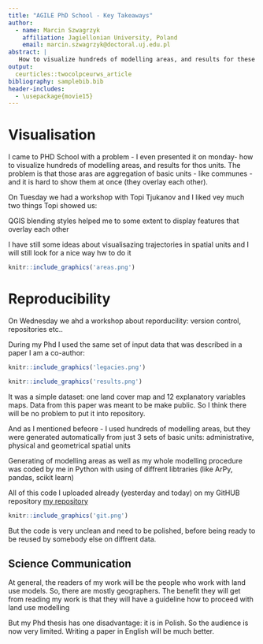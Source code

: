 ```yaml
---
title: "AGILE PhD School - Key Takeaways"
author:
  - name: Marcin Szwagrzyk
    affiliation: Jagiellonian University, Poland
    email: marcin.szwagrzyk@doctoral.uj.edu.pl
abstract: |
   How to visualize hundreds of modelling areas, and results for these units.
output:
  ceurticles::twocolpceurws_article
bibliography: samplebib.bib
header-includes:
  - \usepackage{movie15}
---
```


# Visualisation

I came to PHD School with a problem - I even presented it on monday- how to visualize hundreds of modelling areas, and results for thos units. The problem is that those aras are aggregation of basic units - like communes - and it is hard to show them at once (they overlay each other).

On Tuesday we had a workshop with Topi Tjukanov and I liked vey much two things Topi showed us:

QGIS blending styles helped me to some extent to display features that overlay each other

<!--PDF does not support gif
Time Manager also is very nice to show the quantity of modelling areas:
```r
knitr::include_graphics('gif.gif')
```
\includemovie{1cm}{1cm}{gif.gif}
[gif](gif.gif)
-->

I have still some ideas about visualisazing trajectories in spatial units and I will
still look for a nice way hw to do it

```r
knitr::include_graphics('areas.png')
```

# Reproducibility

On Wednesday we ahd a workshop about reporducility: version control, repositories etc..

During my Phd I used the same set of input data that  was  described in a paper I am a co-author:

```r
knitr::include_graphics('legacies.png')
```

```r
knitr::include_graphics('results.png')
```

It was a simple dataset: one land cover map and 12 explanatory variables maps.
Data from this paper was meant to be make public. So I think there will be no problem to put it into repository.

And as I mentioned befeore - I used hundreds of modelling areas, but they were generated automatically from just 3 sets of basic units:
administrative, physical and geometrical spatial units

Generating of modelling areas as well as my whole modelling procedure was coded by me in Python 
with using of diffrent libtraries (like ArPy, pandas, scikit learn)

All of this code I uploaded already (yesterday and today) on my GitHUB repository
[my repository](https://github.com/marcinszwagrzyk/LandUse_MAUP_model)

```r
knitr::include_graphics('git.png')
```

But the code is very unclean and need to be polished, before being ready to be reused by somebody else on diffrent data.

## Science Communication

At general, the readers of my work will be the people who work with land use models. So, there are mostly geographers. The benefit they will get from reading my work is that they will have a guideline how to proceed with land use modelling

But my Phd thesis has one disadvantage: it is in Polish. So the audience is now very limited.
Writing a paper in English will be much better.
